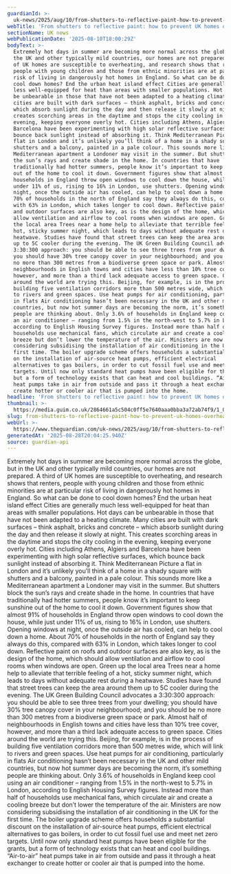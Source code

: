 ```yaml
---
guardianId: >-
  uk-news/2025/aug/10/from-shutters-to-reflective-paint-how-to-prevent-uk-homes-overheating
webTitle: 'From shutters to reflective paint: how to prevent UK homes overheating'
sectionName: UK news
webPublicationDate: '2025-08-10T18:00:29Z'
bodyText: >-
  Extremely hot days in summer are becoming more normal across the globe, but in
  the UK and other typically mild countries, our homes are not prepared. A third
  of UK homes are susceptible to overheating, and research shows that renters,
  people with young children and those from ethnic minorities are at particular
  risk of living in dangerously hot homes in England. So what can be done to
  cool down homes? End the urban heat island effect Cities are generally much
  less well-equipped for heat than areas with smaller populations. Hot days can
  be unbearable in those that have not been adapted to a heating climate. Many
  cities are built with dark surfaces – think asphalt, bricks and concrete –
  which absorb sunlight during the day and then release it slowly at night. This
  creates scorching areas in the daytime and stops the city cooling in the
  evening, keeping everyone overly hot. Cities including Athens, Algiers and
  Barcelona have been experimenting with high solar reflective surfaces, which
  bounce back sunlight instead of absorbing it. Think Mediterranean Picture a
  flat in London and it’s unlikely you’ll think of a home in a shady square with
  shutters and a balcony, painted in a pale colour. This sounds more like a
  Mediterranean apartment a Londoner may visit in the summer. But shutters block
  the sun’s rays and create shade in the home. In countries that have
  traditionally had hotter summers, people know it’s important to keep sunshine
  out of the home to cool it down. Government figures show that almost 91% of
  households in England throw open windows to cool down the house, while just
  under 11% of us, rising to 16% in London, use shutters. Opening windows at
  night, once the outside air has cooled, can help to cool down a home. About
  70% of households in the north of England say they always do this, compared
  with 63% in London, which takes longer to cool down. Reflective paint on roofs
  and outdoor surfaces are also key, as is the design of the home, which should
  allow ventilation and airflow to cool rooms when windows are open. Green up
  the local area Trees near a home help to alleviate that terrible feeling of a
  hot, sticky summer night, which leads to days without adequate rest during a
  heatwave. Studies have found that street trees can keep the area around them
  up to 5C cooler during the evening. The UK Green Building Council advocates a
  3:30:300 approach: you should be able to see three trees from your dwelling;
  you should have 30% tree canopy cover in your neighbourhood; and you should be
  no more than 300 metres from a biodiverse green space or park. Almost half of
  neighbourhoods in English towns and cities have less than 10% tree cover,
  however, and more than a third lack adequate access to green space. Cities
  around the world are trying this. Beijing, for example, is in the process of
  building five ventilation corridors more than 500 metres wide, which will link
  to rivers and green spaces. Use heat pumps for air conditioning, particularly
  in flats Air conditioning hasn’t been necessary in the UK and other mild
  countries, but now hot summer days are becoming the norm, it’s something
  people are thinking about. Only 3.6% of households in England keep cool using
  an air conditioner – ranging from 1.5% in the north-west to 5.7% in London,
  according to English Housing Survey figures. Instead more than half of
  households use mechanical fans, which circulate air and create a cooling
  breeze but don’t lower the temperature of the air. Ministers are now
  considering subsidising the installation of air conditioning in the UK for the
  first time. The boiler upgrade scheme offers households a substantial discount
  on the installation of air-source heat pumps, efficient electrical
  alternatives to gas boilers, in order to cut fossil fuel use and meet net zero
  targets. Until now only standard heat pumps have been eligible for the grants,
  but a form of technology exists that can heat and cool buildings. “Air-to-air”
  heat pumps take in air from outside and pass it through a heat exchanger to
  create hotter or cooler air that is pumped into the home.
headline: 'From shutters to reflective paint: how to prevent UK homes overheating'
thumbnail: >-
  https://media.guim.co.uk/2864661a5c504c0ff5e7640aaa0bba3a72ab74f9/1_0_4998_4000/500.jpg
slug: from-shutters-to-reflective-paint-how-to-prevent-uk-homes-overheating
webUrl: >-
  https://www.theguardian.com/uk-news/2025/aug/10/from-shutters-to-reflective-paint-how-to-prevent-uk-homes-overheating
generatedAt: '2025-08-28T20:04:25.940Z'
source: guardian-api
---
```

Extremely hot days in summer are becoming more normal across the globe, but in the UK and other typically mild countries, our homes are not prepared. A third of UK homes are susceptible to overheating, and research shows that renters, people with young children and those from ethnic minorities are at particular risk of living in dangerously hot homes in England. So what can be done to cool down homes? End the urban heat island effect Cities are generally much less well-equipped for heat than areas with smaller populations. Hot days can be unbearable in those that have not been adapted to a heating climate. Many cities are built with dark surfaces – think asphalt, bricks and concrete – which absorb sunlight during the day and then release it slowly at night. This creates scorching areas in the daytime and stops the city cooling in the evening, keeping everyone overly hot. Cities including Athens, Algiers and Barcelona have been experimenting with high solar reflective surfaces, which bounce back sunlight instead of absorbing it. Think Mediterranean Picture a flat in London and it’s unlikely you’ll think of a home in a shady square with shutters and a balcony, painted in a pale colour. This sounds more like a Mediterranean apartment a Londoner may visit in the summer. But shutters block the sun’s rays and create shade in the home. In countries that have traditionally had hotter summers, people know it’s important to keep sunshine out of the home to cool it down. Government figures show that almost 91% of households in England throw open windows to cool down the house, while just under 11% of us, rising to 16% in London, use shutters. Opening windows at night, once the outside air has cooled, can help to cool down a home. About 70% of households in the north of England say they always do this, compared with 63% in London, which takes longer to cool down. Reflective paint on roofs and outdoor surfaces are also key, as is the design of the home, which should allow ventilation and airflow to cool rooms when windows are open. Green up the local area Trees near a home help to alleviate that terrible feeling of a hot, sticky summer night, which leads to days without adequate rest during a heatwave. Studies have found that street trees can keep the area around them up to 5C cooler during the evening. The UK Green Building Council advocates a 3:30:300 approach: you should be able to see three trees from your dwelling; you should have 30% tree canopy cover in your neighbourhood; and you should be no more than 300 metres from a biodiverse green space or park. Almost half of neighbourhoods in English towns and cities have less than 10% tree cover, however, and more than a third lack adequate access to green space. Cities around the world are trying this. Beijing, for example, is in the process of building five ventilation corridors more than 500 metres wide, which will link to rivers and green spaces. Use heat pumps for air conditioning, particularly in flats Air conditioning hasn’t been necessary in the UK and other mild countries, but now hot summer days are becoming the norm, it’s something people are thinking about. Only 3.6% of households in England keep cool using an air conditioner – ranging from 1.5% in the north-west to 5.7% in London, according to English Housing Survey figures. Instead more than half of households use mechanical fans, which circulate air and create a cooling breeze but don’t lower the temperature of the air. Ministers are now considering subsidising the installation of air conditioning in the UK for the first time. The boiler upgrade scheme offers households a substantial discount on the installation of air-source heat pumps, efficient electrical alternatives to gas boilers, in order to cut fossil fuel use and meet net zero targets. Until now only standard heat pumps have been eligible for the grants, but a form of technology exists that can heat and cool buildings. “Air-to-air” heat pumps take in air from outside and pass it through a heat exchanger to create hotter or cooler air that is pumped into the home.
